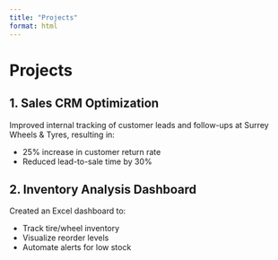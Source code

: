 ```yaml
---
title: "Projects"
format: html
---
```


# Projects

## 1. Sales CRM Optimization

Improved internal tracking of customer leads and follow-ups at Surrey Wheels & Tyres, resulting in:

- 25% increase in customer return rate
- Reduced lead-to-sale time by 30%

## 2. Inventory Analysis Dashboard

Created an Excel dashboard to:

- Track tire/wheel inventory
- Visualize reorder levels
- Automate alerts for low stock
